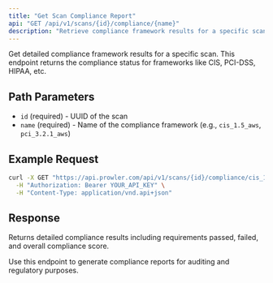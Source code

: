 ```yaml
---
title: "Get Scan Compliance Report"
api: "GET /api/v1/scans/{id}/compliance/{name}"
description: "Retrieve compliance framework results for a specific scan."
---
```


Get detailed compliance framework results for a specific scan. This endpoint returns the compliance status for frameworks like CIS, PCI-DSS, HIPAA, etc.

## Path Parameters

- `id` (required) - UUID of the scan
- `name` (required) - Name of the compliance framework (e.g., `cis_1.5_aws`, `pci_3.2.1_aws`)

## Example Request

```bash
curl -X GET "https://api.prowler.com/api/v1/scans/{id}/compliance/cis_1.5_aws" \
  -H "Authorization: Bearer YOUR_API_KEY" \
  -H "Content-Type: application/vnd.api+json"
```

## Response

Returns detailed compliance results including requirements passed, failed, and overall compliance score.

<Note>
Use this endpoint to generate compliance reports for auditing and regulatory purposes.
</Note>
